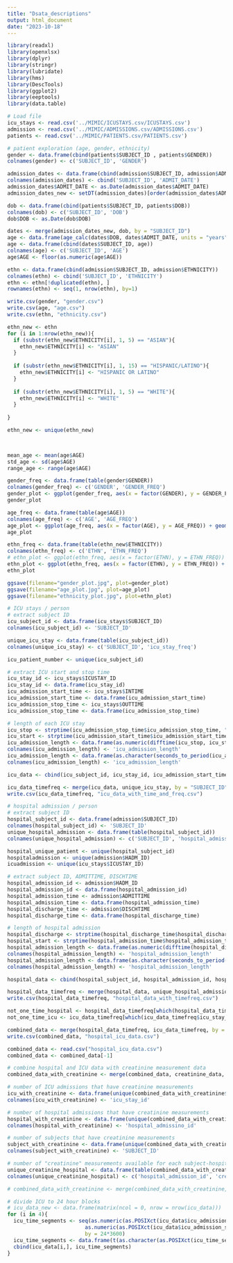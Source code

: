 ```yaml
---
title: "Dsata_descriptions"
output: html_document
date: "2023-10-18"
---
```


```r
library(readxl)
library(openxlsx)
library(dplyr)
library(stringr)
library(lubridate)
library(hms)
library(DescTools)
library(ggplot2)
library(eeptools)
library(data.table)
```

```r
# Load file
icu_stays <- read.csv('../MIMIC/ICUSTAYS.csv/ICUSTAYS.csv')
admission <- read.csv('../MIMIC/ADMISSIONS.csv/ADMISSIONS.csv')
patients <- read.csv('../MIMIC/PATIENTS.csv/PATIENTS.csv')
```

```r
# patient exploration (age, gender, ethnicity)
gender <- data.frame(cbind(patients$SUBJECT_ID , patients$GENDER))
colnames(gender) <- c('SUBJECT_ID', 'GENDER')

admission_dates <- data.frame(cbind(admission$SUBJECT_ID, admission$ADMITTIME)) #THERE ARE MUTIPLE HOSPITAL ADMISSIONS FOR SOME PATIENTS
colnames(admission_dates) <- cbind('SUBJECT_ID', 'ADMIT_DATE')
admission_dates$ADMIT_DATE <- as.Date(admission_dates$ADMIT_DATE)
admission_dates_new <- setDT(admission_dates)[order(admission_dates$ADMIT_DATE), head(.SD, 1L), by = SUBJECT_ID] # only the first hospital admission is kept

dob <- data.frame(cbind(patients$SUBJECT_ID, patients$DOB))
colnames(dob) <- c('SUBJECT_ID', 'DOB')
dob$DOB <- as.Date(dob$DOB)

dates <- merge(admission_dates_new, dob, by = "SUBJECT_ID")
age <- data.frame(age_calc(dates$DOB, dates$ADMIT_DATE, units = "years"))
age <- data.frame(cbind(dates$SUBJECT_ID, age))
colnames(age) <- c('SUBJECT_ID', 'AGE')
age$AGE <- floor(as.numeric(age$AGE))

ethn <- data.frame(cbind(admission$SUBJECT_ID, admission$ETHNICITY))
colnames(ethn) <- cbind('SUBJECT_ID', 'ETHNICITY')
ethn <- ethn[!duplicated(ethn), ]
rownames(ethn) <- seq(1, nrow(ethn), by=1)

write.csv(gender, "gender.csv")
write.csv(age, "age.csv")
write.csv(ethn, "ethnicity.csv")
```


```r
ethn_new <- ethn 
for (i in 1:nrow(ethn_new)){
  if (substr(ethn_new$ETHNICITY[i], 1, 5) == "ASIAN"){
    ethn_new$ETHNICITY[i] <- "ASIAN"
  }
  
  if (substr(ethn_new$ETHNICITY[i], 1, 15) == "HISPANIC/LATINO"){
    ethn_new$ETHNICITY[i] <- "HISPANIC OR LATINO"
  }
  
  if (substr(ethn_new$ETHNICITY[i], 1, 5) == "WHITE"){
    ethn_new$ETHNICITY[i] <- "WHITE"
  }
  
}

ethn_new <- unique(ethn_new)

  
```

```r
mean_age <- mean(age$AGE)
std_age <- sd(age$AGE)
range_age <- range(age$AGE)
```


```r
gender_freq <- data.frame(table(gender$GENDER))
colnames(gender_freq) <- c('GENDER', 'GENDER_FREQ')
gender_plot <- ggplot(gender_freq, aes(x = factor(GENDER), y = GENDER_FREQ)) + geom_col(width = 0.4) + xlab('Gender') + ylab('Gender Frequency') + ggtitle('Frequency of patient gender')
gender_plot

age_freq <- data.frame(table(age$AGE))
colnames(age_freq) <- c('AGE', 'AGE_FREQ')
age_plot <- ggplot(age_freq, aes(x = factor(AGE), y = AGE_FREQ)) + geom_col(width = 0.7) + scale_x_discrete(guide = guide_axis(n.dodge = 2)) + xlab('Age (years old)') + ylab('Age Frequency') + ggtitle('Frequency of patient age') + theme(axis.text.x = element_text(angle = 0, size = 6))
age_plot

ethn_freq <- data.frame(table(ethn_new$ETHNICITY))
colnames(ethn_freq) <- c('ETHN', 'ETHN_FREQ')
# ethn_plot <- ggplot(ethn_freq, aes(x = factor(ETHN), y = ETHN_FREQ)) + geom_col(width = 0.4) + xlab('Ethnicity') + ylab('Ethnicity Frequency') + ggtitle('Frequency of patient ethnicity') + theme(axis.text.x = element_text(angle = 90, vjust = 0.1, hjust = 0.3), text = element_text(size = 8)) + scale_x_discrete(labels = function(x) str_wrap(x, width = 17)) + geom_text(aes(label = ETHN_FREQ), vjust = 0, colour = "black")
ethn_plot <- ggplot(ethn_freq, aes(x = factor(ETHN), y = ETHN_FREQ)) + geom_col(width = 0.4) + xlab('Ethnicity') + ylab('Ethnicity Frequency') + ggtitle('Frequency of patient ethnicity') + theme(axis.text.x = element_text(angle = 90, vjust = 0.1, hjust = 0.3), text = element_text(size = 8)) + scale_x_discrete(labels = function(x) str_wrap(x, width = 17)) 
ethn_plot

ggsave(filename="gender_plot.jpg", plot=gender_plot)
ggsave(filename="age_plot.jpg", plot=age_plot)
ggsave(filename="ethnicity_plot.jpg", plot=ethn_plot)

```


```r
# ICU stays / person
# extract subject ID
icu_subject_id <- data.frame(icu_stays$SUBJECT_ID)
colnames(icu_subject_id) <- 'SUBJECT_ID'

unique_icu_stay <- data.frame(table(icu_subject_id))
colnames(unique_icu_stay) <- c('SUBJECT_ID', 'icu_stay_freq')

icu_patient_number <- unique(icu_subject_id)
```

```r
# extract ICU start and stop time
icu_stay_id <- icu_stays$ICUSTAY_ID
icu_stay_id <- data.frame(icu_stay_id)
icu_admission_start_time <- icu_stays$INTIME
icu_admission_start_time <- data.frame(icu_admission_start_time)
icu_admission_stop_time <- icu_stays$OUTTIME
icu_admission_stop_time <- data.frame(icu_admission_stop_time)

# length of each ICU stay
icu_stop <- strptime(icu_admission_stop_time$icu_admission_stop_time, "%Y-%m-%d %H:%M:%S")
icu_start <- strptime(icu_admission_start_time$icu_admission_start_time, "%Y-%m-%d %H:%M:%S")
icu_admission_length <- data.frame(as.numeric(difftime(icu_stop, icu_start), units = "secs"))
colnames(icu_admission_length) <- 'icu_admission_length'
icu_admission_length <- data.frame(as.character(seconds_to_period(icu_admission_length$icu_admission_length)))
colnames(icu_admission_length) <- 'icu_admission_length'

icu_data <- cbind(icu_subject_id, icu_stay_id, icu_admission_start_time, icu_admission_stop_time, icu_admission_length)

icu_data_timefreq <- merge(icu_data, unique_icu_stay, by = "SUBJECT_ID")
write.csv(icu_data_timefreq, "icu_data_with_time_and_freq.csv")
```

```r
# hospital admission / person
# extract subject ID
hospital_subject_id <- data.frame(admission$SUBJECT_ID)
colnames(hospital_subject_id) <- 'SUBJECT_ID'
unique_hospital_admission <- data.frame(table(hospital_subject_id))
colnames(unique_hospital_admission) <- c('SUBJECT_ID', 'hospital_admission_freq')

hospital_unique_patient <- unique(hospital_subject_id)
hospitaladmission <- unique(admission$HADM_ID)
icuadmission <- unique(icu_stays$ICUSTAY_ID)
```

```r
# extract subject ID, ADMITTIME, DISCHTIME
hospital_admission_id <- admission$HADM_ID
hospital_admission_id <- data.frame(hospital_admission_id)
hospital_admission_time <- admission$ADMITTIME
hospital_admission_time <- data.frame(hospital_admission_time)
hospital_discharge_time <- admission$DISCHTIME
hospital_discharge_time <- data.frame(hospital_discharge_time)

# length of hospital admission
hospital_discharge <- strptime(hospital_discharge_time$hospital_discharge_time, "%Y-%m-%d %H:%M:%S")
hospital_start <- strptime(hospital_admission_time$hospital_admission_time, "%Y-%m-%d %H:%M:%S")
hospital_admission_length <- data.frame(as.numeric(difftime(hospital_discharge, hospital_start), units = "secs"))
colnames(hospital_admission_length) <- 'hospital_admission_length'
hospital_admission_length <- data.frame(as.character(seconds_to_period(hospital_admission_length$hospital_admission_length)))
colnames(hospital_admission_length) <- 'hospital_admission_length'

hospital_data <- cbind(hospital_subject_id, hospital_admission_id, hospital_admission_time, hospital_discharge_time, hospital_admission_length)

hospital_data_timefreq <- merge(hospital_data, unique_hospital_admission, by = "SUBJECT_ID")
write.csv(hospital_data_timefreq, "hospital_data_with_timefreq.csv")
```

```r
not_one_time_hospital <- hospital_data_timefreq[which(hospital_data_timefreq$hospital_admission_freq != 1),]
not_one_time_icu <- icu_data_timefreq[which(icu_data_timefreq$icu_stay_freq != 1),]
```

```r
combined_data <- merge(hospital_data_timefreq, icu_data_timefreq, by = "SUBJECT_ID")
write.csv(combined_data, "hospital_icu_data.csv")

```

```r
combined_data <- read.csv("hospital_icu_data.csv")
combined_data <- combined_data[-1]
```

```r
# combine hospital and ICU data with creatinine measurement data
combined_data_with_creatinine <- merge(combined_data, creatinine_data, by = "SUBJECT_ID")
```

```r
# number of ICU admissions that have creatinine measurements
icu_with_creatinine <- data.frame(unique(combined_data_with_creatinine$icu_stay_id))
colnames(icu_with_creatinine) <- 'icu_stay_id'

# number of hospital admissions that have creatinine measurements 
hospital_with_creatinine <- data.frame(unique(combined_data_with_creatinine$hospital_admission_id))
colnames(hospital_with_creatinine) <- 'hospital_admissino_id'

# number of subjects that have creatinine measurements
subject_with_creatinine <- data.frame(unique(combined_data_with_creatinine$SUBJECT_ID))
colnames(subject_with_creatinine) <- 'SUBJECT_ID'

```

```r
# number of "creatinine" measurements available for each subject-hospital admission
unique_creatinine_hospital <- data.frame(table(combined_data_with_creatinine$hospital_admission_id))
colnames(unique_creatinine_hospital) <- c('hospital_admission_id', 'creatinine_freq_per_hospital')

# combined_data_with_creatinine <- merge(combined_data_with_creatinine, unique_creatinine_hospital, by = "hospital_admission_id")

```

```r
# divide ICU to 24 hour blocks
# icu_data_new <- data.frame(matrix(ncol = 0, nrow = nrow(icu_data)))
for (i in 4){
  icu_time_segments <- seq(as.numeric(as.POSIXct(icu_data$icu_admission_start_time[i])), 
                         as.numeric(as.POSIXct(icu_data$icu_admission_stop_time[i])),
                         by = 24*3600)
  icu_time_segments <- data.frame(t(as.character(as.POSIXct(icu_time_segments))))
  cbind(icu_data[i,], icu_time_segments)
}


```




